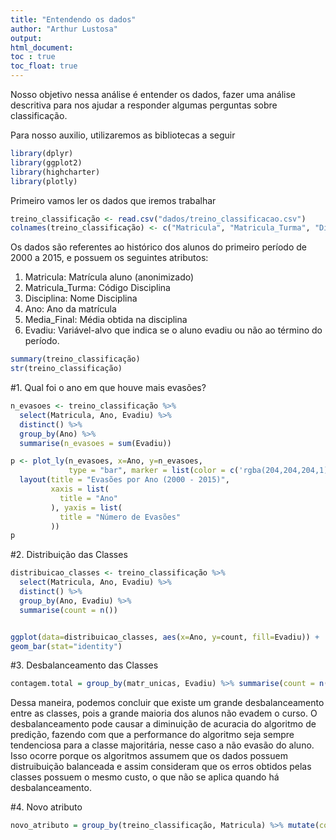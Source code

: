 ```yaml
---
title: "Entendendo os dados"
author: "Arthur Lustosa"
output: 
html_document:
toc : true
toc_float: true
---
```


Nosso objetivo nessa análise é entender os dados, fazer uma análise descritiva para nos ajudar a responder algumas perguntas sobre classificação.

Para nosso auxilio, utilizaremos as bibliotecas a seguir
```r
library(dplyr)
library(ggplot2)
library(highcharter)
library(plotly)
```


Primeiro vamos ler os dados que iremos trabalhar
```r
treino_classificação <- read.csv("dados/treino_classificacao.csv")
colnames(treino_classificação) <- c("Matricula", "Matricula_Turma", "Disciplina", "Ano", "Periodo","Media_Final", "Evadiu")
```

Os dados são referentes ao histórico dos alunos do primeiro período de 2000 a 2015, e possuem os seguintes atributos:

<ol>
<li>Matricula: Matrícula aluno (anonimizado)</li>
<li>Matricula_Turma: Código Disciplina</li>
<li>Disciplina: Nome Disciplina</li>
<li>Ano: Ano da matrícula</li>
<li>Media_Final: Média obtida na disciplina</li>
<li>Evadiu: Variável-alvo que indica se o aluno evadiu ou não ao término do período.</li>
</ol>

```r
summary(treino_classificação)
str(treino_classificação)
```

#1. Qual foi o ano em que houve mais evasões?

```r
n_evasoes <- treino_classificação %>%
  select(Matricula, Ano, Evadiu) %>%
  distinct() %>%
  group_by(Ano) %>%
  summarise(n_evasoes = sum(Evadiu))

p <- plot_ly(n_evasoes, x=Ano, y=n_evasoes,
             type = "bar", marker = list(color = c('rgba(204,204,204,1)', 'rgba(204,204,204,1)', 'rgba(204,204,204,1)','rgba(204,204,204,1)','rgba(204,204,204,1)','rgba(204,204,204,1)','rgba(204,204,204,1)','rgba(204,204,204,1)','rgba(204,204,204,1)','rgba(204,204,204,1)','rgba(204,204,204,1)','rgba(222,45,38,0.8)', 'rgba(204,204,204,1)', 'rgba(204,204,204,1)','rgba(204,204,204,1)', 'rgba(204,204,204,1)'))) %>%
  layout(title = "Evasões por Ano (2000 - 2015)",
         xaxis = list(
           title = "Ano"
         ), yaxis = list(
           title = "Número de Evasões"
         )) 
p

```


#2. Distribuição das Classes
```r
distribuicao_classes <- treino_classificação %>%
  select(Matricula, Ano, Evadiu) %>%
  distinct() %>%
  group_by(Ano, Evadiu) %>%
  summarise(count = n())


ggplot(data=distribuicao_classes, aes(x=Ano, y=count, fill=Evadiu)) +
geom_bar(stat="identity") 

```


#3. Desbalanceamento das Classes 
```r
contagem.total = group_by(matr_unicas, Evadiu) %>% summarise(count = n())
```

Dessa maneira, podemos concluir que existe um grande desbalanceamento entre as classes, pois a grande maioria dos alunos não evadem o curso. O desbalanceamento pode causar a diminuição de acuracia do algoritmo de predição, fazendo com que a performance do algoritmo seja sempre tendenciosa para a classe majoritária, nesse caso a não evasão do aluno. Isso ocorre porque os algoritmos assumem que os dados possuem distruibuição balanceada e assim consideram que os erros obtidos pelas classes possuem o mesmo custo, o que não se aplica quando há desbalanceamento.


#4. Novo atributo
```r
novo_atributo = group_by(treino_classificação, Matricula) %>% mutate(count = n(), n_reprovacoes = sum(Media_Final < 5))

```


